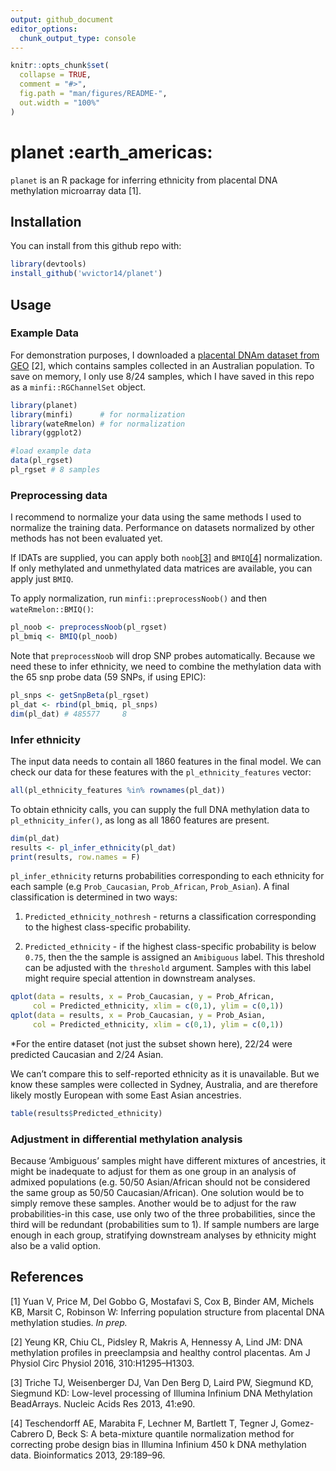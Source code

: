 ```yaml
---
output: github_document
editor_options: 
  chunk_output_type: console
---
```


```r
knitr::opts_chunk$set(
  collapse = TRUE,
  comment = "#>",
  fig.path = "man/figures/README-",
  out.width = "100%"
)
```
# planet :earth_americas:

`planet` is an R package for inferring ethnicity from placental DNA methylation microarray data [1]. 

## Installation

You can install from this github repo with:

```r
library(devtools)
install_github('wvictor14/planet')
```

## Usage

### Example Data

For demonstration purposes, I downloaded a [placental DNAm dataset from GEO](https://www.ncbi.nlm.nih.gov/geo/query/acc.cgi?acc=GSE75196) [2], which contains samples 
collected in an Australian population. To save on memory, I only use 8/24 samples, which I have 
saved in this repo as a `minfi::RGChannelSet` object.

```r
library(planet)
library(minfi)      # for normalization
library(wateRmelon) # for normalization
library(ggplot2)    

#load example data
data(pl_rgset)
pl_rgset # 8 samples
```

### Preprocessing data

I recommend to normalize your data using the same methods I used to normalize the training 
data. Performance on datasets normalized by other methods has not been evaluated yet. 

If IDATs are supplied, you can apply both `noob`[[3]](https://www.ncbi.nlm.nih.gov/pmc/articles/PMC3627582/)
 and `BMIQ`[[4]](https://www.ncbi.nlm.nih.gov/pmc/articles/PMC3546795/) normalization. If only
methylated and unmethylated data matrices are available, you can apply just `BMIQ`. 

To apply normalization, run `minfi::preprocessNoob()` and then `wateRmelon::BMIQ()`: 

```r
pl_noob <- preprocessNoob(pl_rgset)
pl_bmiq <- BMIQ(pl_noob)
```

Note that `preprocessNoob` will drop SNP probes automatically. Because we need these to infer 
ethnicity, we need to combine the methylation data with the 65 snp probe data (59 SNPs, if using 
EPIC):

```r
pl_snps <- getSnpBeta(pl_rgset)
pl_dat <- rbind(pl_bmiq, pl_snps)
dim(pl_dat) # 485577     8
```

### Infer ethnicity

The input data needs to contain all 1860 features in the final model. We can check our data for
these features with the `pl_ethnicity_features` vector:

```r
all(pl_ethnicity_features %in% rownames(pl_dat))
```

To obtain ethnicity calls, you can supply the full DNA methylation data to `pl_ethnicity_infer()`, 
as long as all  1860 features are present.

```r
dim(pl_dat)
results <- pl_infer_ethnicity(pl_dat)
print(results, row.names = F)
```

`pl_infer_ethnicity` returns probabilities corresponding to each ethnicity for each sample (e.g 
`Prob_Caucasian`, `Prob_African`, `Prob_Asian`). A final classification is determined in two ways:

1. `Predicted_ethnicity_nothresh` - returns a classification corresponding to the highest 
class-specific probability. 

2. `Predicted_ethnicity` - if the highest class-specific probability is below `0.75`, then the the
sample is assigned an `Amibiguous` label. This threshold can be adjusted with the `threshold` 
argument. Samples with this label might require special attention in downstream analyses.


```r
qplot(data = results, x = Prob_Caucasian, y = Prob_African, 
     col = Predicted_ethnicity, xlim = c(0,1), ylim = c(0,1))
qplot(data = results, x = Prob_Caucasian, y = Prob_Asian, 
     col = Predicted_ethnicity, xlim = c(0,1), ylim = c(0,1))
```

\*For the entire dataset (not just the subset shown here), 22/24 were predicted Caucasian and 2/24 
Asian.

We can't compare this to self-reported ethnicity as it is unavailable. But we know these samples 
were collected in Sydney, Australia, and are therefore likely mostly European with some East Asian 
ancestries. 

```r
table(results$Predicted_ethnicity)
```

### Adjustment in differential methylation analysis

Because 'Ambiguous' samples might have different mixtures of ancestries, it might be
inadequate to adjust for them as one group in an analysis of admixed populations (e.g. 50/50 
Asian/African should not be considered the same group as 50/50 Caucasian/African). One solution 
would be to simply remove these samples. Another would be to adjust for the raw probabilities-in 
this case, use only two of the three probabilities, since the third will be redundant 
(probabilities sum to 1). If sample numbers are large enough in each group, stratifying downstream
analyses by ethnicity might also be a valid option.

## References

[1] Yuan V, Price M, Del Gobbo G, Mostafavi S, Cox B, Binder AM, Michels KB, Marsit C, Robinson W: 
Inferring population structure from placental DNA methylation studies. *In prep.*

[2] Yeung KR, Chiu CL, Pidsley R, Makris A, Hennessy A, Lind JM: DNA methylation profiles in
preeclampsia and healthy control placentas. Am J Physiol Circ Physiol 2016, 310:H1295–H1303.

[3] Triche TJ, Weisenberger DJ, Van Den Berg D, Laird PW, Siegmund KD, Siegmund KD: Low-level
processing of Illumina Infinium DNA Methylation BeadArrays. Nucleic Acids Res 2013, 41:e90.

[4] Teschendorff AE, Marabita F, Lechner M, Bartlett T, Tegner J, Gomez-Cabrero D, Beck S: A
beta-mixture quantile normalization method for correcting probe design bias in Illumina Infinium 
450 k DNA methylation data. Bioinformatics 2013, 29:189–96.

